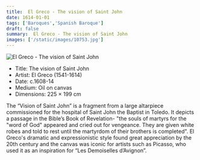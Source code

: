 ```yaml
---
title:  El Greco - The vision of Saint John
date: 1614-01-01
tags: ['Baroques','Spanish Baroque']
draft: false
summary:  El Greco - The vision of Saint John
images: ['/static/images/10753.jpg']
---
```


![ El Greco - The vision of Saint John](/static/images/10753.jpg)

* Title: The vision of Saint John
* Artist:  El Greco (1541-1614)
* Date: c.1608-14
* Medium: Oil on canvas
* Dimensions: 225 × 199 cm

The “Vision of Saint John” is a fragment from a large altarpiece commissioned for the hospital of Saint John the Baptist in Toledo. It depicts a passage in the Bible’s Book of Revelation-  "the souls of martyrs for the "word of God" appeared and cried out for vengeance. They are given white robes and told to rest until the martyrdom of their brothers is completed". El Greco's dramatic and expressionistic style found great appreciation by the 20th century and the canvas was iconic for artists such as  Picasso, who used it as an inspiration for “Les Demoiselles d’Avignon”. 

